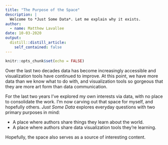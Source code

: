 ```yaml
---
title: "The Purpose of the Space"
description: |
  Welcome to *Just Some Data*. Let me explain why it exists. 
author:
  - name: Matthew Lavallee
date: 10-03-2020
output:
  distill::distill_article:
    self_contained: false
---
```


```r
knitr::opts_chunk$set(echo = FALSE)
```

Over the last two decades data has become increasingly accessible and visualization tools have continued to improve. At this point, we have more data than we know what to do with, and visualization tools so gorgeous that they are more art form than data communication.

For the last two years I've explored my own interests via data, with no place to consolidate the work. I'm now carving out that space for myself, and hopefully others. *Just Some Data* explores everyday questions with two primary purposes in mind:

* A place where authors share things they learn about the world.
* A place where authors share data visualization tools they're learning.

Hopefully, the space also serves as a source of interesting content. 
